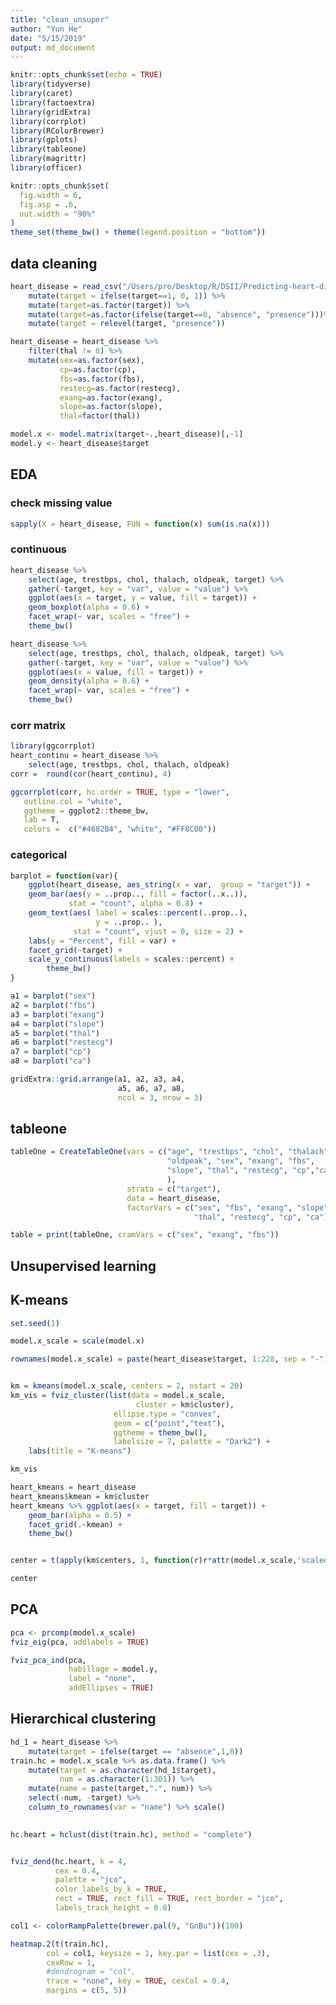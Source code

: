 ```yaml
---
title: "clean_unsuper"
author: "Yun He"
date: "5/15/2019"
output: md_document
---
```


```r
knitr::opts_chunk$set(echo = TRUE)
library(tidyverse)
library(caret)
library(factoextra)
library(gridExtra)
library(corrplot)
library(RColorBrewer)
library(gplots)
library(tableone)
library(magrittr)
library(officer)

knitr::opts_chunk$set(
  fig.width = 6,
  fig.asp = .6,
  out.width = "90%"
)
theme_set(theme_bw() + theme(legend.position = "bottom"))
```

## data cleaning
```r
heart_disease = read_csv("/Users/pro/Desktop/R/DSII/Predicting-heart-disease-status/data/heart.csv") %>% 
    mutate(target = ifelse(target==1, 0, 1)) %>% 
    mutate(target=as.factor(target)) %>%
    mutate(target=as.factor(ifelse(target==0, "absence", "presence")))%>% 
    mutate(target = relevel(target, "presence")) 

heart_disease = heart_disease %>% 
    filter(thal != 0) %>% 
    mutate(sex=as.factor(sex),
           cp=as.factor(cp),
           fbs=as.factor(fbs),
           restecg=as.factor(restecg),
           exang=as.factor(exang),
           slope=as.factor(slope),
           thal=factor(thal))

model.x <- model.matrix(target~.,heart_disease)[,-1]
model.y <- heart_disease$target
```

## EDA

### check missing value
```r
sapply(X = heart_disease, FUN = function(x) sum(is.na(x)))
```

### continuous
```r
heart_disease %>%
    select(age, trestbps, chol, thalach, oldpeak, target) %>% 
    gather(-target, key = "var", value = "value") %>% 
    ggplot(aes(x = target, y = value, fill = target)) +
    geom_boxplot(alpha = 0.6) +
    facet_wrap(~ var, scales = "free") +
    theme_bw()

heart_disease %>%
    select(age, trestbps, chol, thalach, oldpeak, target) %>% 
    gather(-target, key = "var", value = "value") %>% 
    ggplot(aes(x = value, fill = target)) +
    geom_density(alpha = 0.6) +
    facet_wrap(~ var, scales = "free") +
    theme_bw()
```

### corr matrix
```r
library(ggcorrplot)
heart_continu = heart_disease %>%
    select(age, trestbps, chol, thalach, oldpeak)
corr =  round(cor(heart_continu), 4)

ggcorrplot(corr, hc.order = TRUE, type = "lower",
   outline.col = "white",
   ggtheme = ggplot2::theme_bw,
   lab = T,
   colors =  c("#4682B4", "white", "#FF8C00"))  
```

### categorical
```r
barplot = function(var){
    ggplot(heart_disease, aes_string(x = var,  group = "target")) + 
    geom_bar(aes(y = ..prop.., fill = factor(..x..)),
             stat = "count", alpha = 0.8) +
    geom_text(aes( label = scales::percent(..prop..),
                   y = ..prop.. ), 
              stat = "count", vjust = 0, size = 2) +
    labs(y = "Percent", fill = var) +
    facet_grid(~target) +
    scale_y_continuous(labels = scales::percent) +
        theme_bw()
}

a1 = barplot("sex")
a2 = barplot("fbs")
a3 = barplot("exang")
a4 = barplot("slope")
a5 = barplot("thal")
a6 = barplot("restecg")
a7 = barplot("cp")
a8 = barplot("ca")

gridExtra::grid.arrange(a1, a2, a3, a4,
                        a5, a6, a7, a8,
                        ncol = 3, nrow = 3)
```

## tableone

```r
tableOne = CreateTableOne(vars = c("age", "trestbps", "chol", "thalach",
                                   "oldpeak", "sex", "exang", "fbs", 
                                   "slope", "thal", "restecg", "cp","ca"
                                   ), 
                          strata = c("target"), 
                          data = heart_disease,
                          factorVars = c("sex", "fbs", "exang", "slope",
                                         "thal", "restecg", "cp", "ca"))

table = print(tableOne, cramVars = c("sex", "exang", "fbs"))
```


## Unsupervised learning

## K-means
```r
set.seed(1)

model.x_scale = scale(model.x)

rownames(model.x_scale) = paste(heart_disease$target, 1:228, sep = "-")


km = kmeans(model.x_scale, centers = 2, nstart = 20)
km_vis = fviz_cluster(list(data = model.x_scale, 
                            cluster = km$cluster),
                       ellipse.type = "convex",
                       geom = c("point","text"),
                       ggtheme = theme_bw(),
                       labelsize = 7, palette = "Dark2") + 
    labs(title = "K-means")

km_vis
```


```r
heart_kmeans = heart_disease
heart_kmeans$kmean = km$cluster
heart_kmeans %>% ggplot(aes(x = target, fill = target)) +
    geom_bar(alpha = 0.5) +
    facet_grid(.~kmean) +
    theme_bw()


center = t(apply(km$centers, 1, function(r)r*attr(model.x_scale,'scaled:scale') + attr(model.x_scale, 'scaled:center')))

center
```

## PCA
```r
pca <- prcomp(model.x_scale)
fviz_eig(pca, addlabels = TRUE)

fviz_pca_ind(pca,
             habillage = model.y,
             label = "none",
             addEllipses = TRUE)
```


## Hierarchical clustering
```r
hd_1 = heart_disease %>% 
    mutate(target = ifelse(target == "absence",1,0))
train.hc = model.x_scale %>% as.data.frame() %>% 
    mutate(target = as.character(hd_1$target),
           num = as.character(1:301)) %>% 
    mutate(name = paste(target,".", num)) %>% 
    select(-num, -target) %>% 
    column_to_rownames(var = "name") %>% scale()
    
```

```r

hc.heart = hclust(dist(train.hc), method = "complete")


fviz_dend(hc.heart, k = 4,
          cex = 0.4,
          palette = "jco",
          color_labels_by_k = TRUE,
          rect = TRUE, rect_fill = TRUE, rect_border = "jco",
          labels_track_height = 0.8)
```

```r
col1 <- colorRampPalette(brewer.pal(9, "GnBu"))(100)

heatmap.2(t(train.hc),
        col = col1, keysize = 1, key.par = list(cex = .3),
        cexRow = 1, 
        #dendrogram = "col",
        trace = "none", key = TRUE, cexCol = 0.4,
        margins = c(5, 5))
```